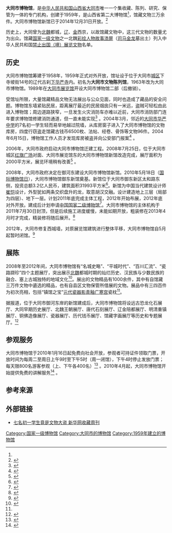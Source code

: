 {{Infobox Museum
 |name          = 大同市博物馆
 |image         = Datong Museum 2011-07.JPG
 |imagesize     = 200
 |caption       = 
 |坐标    = {{coord|40|5|21|N|113|21|28|E|display=inline,title}}
 |map_type= China Shanxi
 |latitude= 40.083
 |longitude=113.358
 |map_size= 200
 |map_type_zh= 山西省
 |established   = 1959年
 |dissolved     = 
 |location      = {{CHN}}[[大同市|大同市]]御东新区太和路东
 |type          = 历史艺术类综合性博物馆
 |馆藏规模= 30,000件（组）以上
 |visitors      = 
 |director      = 
 |curator       = 
 |publictransit = 
 |website       = 
}}
'''大同市博物馆'''，是[[中华人民共和国|中华人民共和国]][[山西省|山西省]][[大同市|大同市]]唯一一个集收藏、陈列、研究、保管为一体的专门机构，创建于1959年，是山西省第二大博物馆<ref name="ref2"/>，馆藏文物三万余件。大同市博物馆新馆已于2014年12月31日开放。<ref>{{cite news|title=大同市博物馆新馆建成开放|url=http://www.sx.xinhuanet.com/newscenter/2015-01/02/c_1113851812.htm|accessdate=2015-01-03|newspaper=山西日报|date=2015-01-02}}{{dead link|date=2017年12月 |bot=InternetArchiveBot |fix-attempted=yes }}</ref>

历史上，大同曾为[[北魏|北魏]]都城，[[辽国|辽]]、[[金朝|金]]西京，以故馆藏文物中，这三代文物的数量尤为出众。馆藏[[国家一级文物|国家一级文物]]之一北魏[[彩绘人物故事漆屏|彩绘人物故事漆屏]]（[[司马金龙|司马金龙]]墓出土）列入中华人民共和国[[禁止出国（境）展览文物|禁止出国（境）展览文物]]名单。

==历史==
大同市博物馆筹建于1958年，1959年正式对外开放，馆址设于位于大同市[[城区_(大同市)|城区]]下寺坡街14号的辽代古刹[[华严寺_(大同)|下华严寺]]内。初名为'''大同市文物陈列馆'''，1963年改为大同市博物馆。1989年在[[大同市展览馆|大同市展览馆]]开设大同市博物馆二部（后撤销）。

受馆址所限，大量馆藏精品文物无法展出与公众见面，同时也造成了藏品的安全问题。博物馆东墙紧贴民居，距离展厅最近的民居烟囱只有一米远，盗贼可轻松由此进入博物馆；周边道路狭窄，一旦发生火灾消防车亦难以近前，大同市消防部门连年要求博物馆修建消防通道，但一直未能实现<ref>{{cite news|title=大同博物馆在防火防盗方面隐患多|url=http://www.sx.xinhuanet.com/dfzx/2004-04/10/content_1949185.htm|accessdate=2011-09-23|newspaper=山西青年报|date=2004-04-10|deadurl=yes|archiveurl=https://web.archive.org/web/20051204062936/http://sx.xinhuanet.com/dfzx/2004-04/10/content_1949185.htm|archivedate=2005-12-04}}</ref> 。2004年3月，邻近的[[大同市华严中学|大同市华严中学]]的7名初一学生轻而易举地越过院墙，从库房窗子进入了大同市博物馆的文物库房，四度行窃盗走馆藏古钱币6500枚、法帖、经卷、骨饰等文物96件。2004年6月15日，博物馆工作人员才发现库房被盗并向公安部门报案<ref>{{cite news|title=7名初中生狂盜大同博物館 4次行竊盜走古幣6500枚|url=http://big5.china.com.cn/chinese/zhuanti/wcnrddjs/614432.htm|accessdate=2011-09-23|newspaper=北京娛樂信報|date=2004-07-20|archive-date=2019-08-12|archive-url=https://web.archive.org/web/20190812142959/http://big5.china.com.cn/chinese/zhuanti/wcnrddjs/614432.htm|dead-url=no}}</ref> 。

2006年，大同市政府启动大同市博物馆迁建工程。2008年7月25日，位于大同市城区[[红旗广场|红旗广场]]对面、大同市展览馆东的大同市博物馆新馆改造完成，展厅面积为2000平方米，展览环境稍有改善<ref name="ref1">{{cite news|title=山西大同市博物馆新馆 改造完工 即将迎客|url=http://www.sx.chinanews.com/2008-07-25/1/67849.html|accessdate=2011-09-23|newspaper=山西商报|date=2008-07-25}}</ref> 。

2008年，大同市政府决定在御河东建设大同市博物馆新馆。2010年5月18日（[[国际博物馆日|国际博物馆日]]），大同市博物馆御东新馆奠基。新馆位于大同市御东新区太和路东侧，投资总额3.2亿人民币，建筑面积31993平方米<ref>{{cite web|url=http://www.dtjsgcjy.com/gcxx_zbgg02.asp?id=1133|title=大同市博物馆御东新馆施工招标公告|publisher=大同市建筑工程交易信息网|accessdate=2011-09-23}}{{dead link|date=2017年12月 |bot=InternetArchiveBot |fix-attempted=yes }}</ref>。新馆为中国当代建筑设计师[[崔恺|崔恺]]设计，外型犹如两条交织盘升的龙，取意胡汉交融。设计建造地上三层（局部为四层）、地下一层。计划2011年底完成主体工程，2012年开始布展，2012年底对外开放。建成后计划申请[[国家二级博物馆|中国国家二级博物馆]]<ref>{{cite news|title=大同博物馆年内完成主体工程 将于明年底对外开放|url=http://sx.people.com.cn/GB/189130/14057865.html|accessdate=2011-09-23|newspaper=大同日报|date=2011-03-04|deadurl=yes|archiveurl=https://web.archive.org/web/20160304060033/http://sx.people.com.cn/GB/189130/14057865.html|archivedate=2016-03-04}}</ref>。大同市博物馆的主体机构于2011年7月30日封顶，但是后续施工进度缓慢，未能如期开放，粗装修在2013年4月时才完成，精装修将随后展开。<ref>{{cite news|title=市博精装修即将开工|url=http://www.dtnews.cn/html/news/dt/2013/0410/371333.html|accessdate=2013-04-10|newspaper=大同晚报|date=2013-04-10}}{{dead link|date=2018年2月 |bot=InternetArchiveBot |fix-attempted=yes }}</ref>

2012年，大同市修复西城墙，对原展览馆建筑进行整体平移，大同市博物馆自5月起暂时闭馆。<ref>{{cite news|title=护古城 大同展览馆不拆要平移(图)|url=http://www.sx.chinanews.com/news/2012/0615/65677.html|accessdate=2012-07-07|newspaper=山西青年报|date=2012-06-15|archive-date=2019-08-13|archive-url=https://web.archive.org/web/20190813091908/http://www.sx.chinanews.com/news/2012/0615/65677.html|dead-url=no}}</ref>

==展陈==
2008年至2012年间，大同市博物馆有“名城史略”、“平城时代”、“百川汇流”、“瓷路撷珍”四个主题展厅，突出展示[[北魏|北魏]]都城时期的灿烂历史、汉民族与少数民族的融合、塞上古城独特的地域文化<ref>{{cite news|title=大同市博物馆新馆反映汉民族与少数民族融合为主线…(图)|url=http://news.sohu.com/20080804/n258565569.shtml|accessdate=2011-09-23|newspaper=山西日报|date=2008-08-04|archive-date=2019-08-12|archive-url=https://web.archive.org/web/20190812025710/http://news.sohu.com/20080804/n258565569.shtml|dead-url=no}}</ref>。展出的文物精品有1000余件，其中有自馆藏三万件文物中遴选的精品，也有自县区文物保管所借展的文物。展品中有三四百件为初次亮相，包括“镇馆之宝”[[元代|元代]][[瓷器|瓷器]][[影青釉|影青釉]][[广寒宫|广寒宫]]瓷枕<ref name="ref1"/>。

据报道，位于大同市御河东岸的新馆建成后，大同市博物馆将设远古恐龙化石展厅、大同早期历史展厅、北魏王朝展厅、唐代石刻展厅、辽金陪都展厅、明清重镇展厅、铜佛造像展厅、瓷器展厅、历代钱币展厅、馆藏字画展厅等历史和专题展厅。<ref>{{cite news|title=大同博物馆御东新馆今年将投用|url=http://www.sx.chinanews.com/news/2012/0526/65067.html|accessdate=2013-06-12|newspaper=山西青年报|date=2012-05-26|archive-date=2019-08-11|archive-url=https://web.archive.org/web/20190811184103/http://www.sx.chinanews.com/news/2012/0526/65067.html|dead-url=no}}</ref>

==参观服务==
大同市博物馆于2010年1月16日起免费向社会开放，参观者可持证件领取门票，开放时间为每周二至周日上午9时至下午5时（周一闭馆），下午4时停止发放门票；每天限800名游客参观（上、下午各400名）<ref name="ref2">{{cite news|title=本月16日起大同博物馆将免费向公众开放|url=http://www.sx.xinhuanet.com/ztjn/2009-01/16/content_15545313.htm|accessdate=2011-09-23|newspaper=山西晚报|date=2009-01-16}}{{dead link|date=2017年12月 |bot=InternetArchiveBot |fix-attempted=yes }}</ref> 。2010年4月起，大同市博物馆开始提供免费的讲解服务<ref>{{cite news|title=参观大同市博物馆可免费听讲解|url=http://news.daynews.com.cn/sxxw/946758.html|accessdate=2011-09-23|newspaper=山西新闻网|date=2010-04-23|deadurl=yes|archiveurl=https://web.archive.org/web/20100529113855/http://news.daynews.com.cn/sxxw/946758.html|archivedate=2010-05-29}}</ref> 。

==参考来源==
{{reflist}}

==外部链接==
*[http://news.xinhuanet.com/collection/2004-07/23/content_1632633.htm 七名初一学生竟是文物大盗 新华网收藏周刊]{{Wayback|url=http://news.xinhuanet.com/collection/2004-07/23/content_1632633.htm |date=20120706033145 }}

{{国家一级博物馆}}
{{Authority control}}
[[Category:国家一级博物馆|Category:国家一级博物馆]]
[[Category:大同市的博物馆|Category:大同市的博物馆]]
[[Category:1959年建立的博物馆|Category:1959年建立的博物馆]]